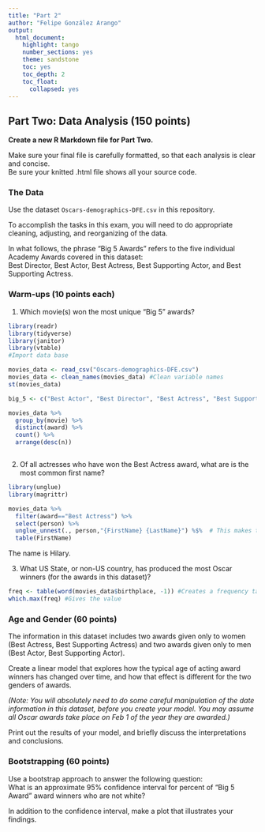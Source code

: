 ```yaml
---
title: "Part 2"
author: "Felipe González Arango"
output:
  html_document:
    highlight: tango
    number_sections: yes
    theme: sandstone
    toc: yes
    toc_depth: 2
    toc_float:
      collapsed: yes
---
```


## Part Two: Data Analysis (150 points)

**Create a new R Markdown file for Part Two.**

Make sure your final file is carefully formatted, so that each analysis is clear and concise.  
Be sure your knitted .html file shows all your source code.


### The Data

Use the dataset `Oscars-demographics-DFE.csv` in this repository.

To accomplish the tasks in this exam, you will need to do appropriate cleaning, adjusting, and reorganizing of the data.

In what follows, the phrase "Big 5 Awards" refers to the five individual Academy Awards covered in this dataset:  
Best Director, Best Actor, Best Actress, Best Supporting Actor, and Best Supporting Actress.

### Warm-ups (10 points each)

1. Which movie(s) won the most unique "Big 5" awards?

```r
library(readr)
library(tidyverse)
library(janitor)
library(vtable)
#Import data base

movies_data <- read_csv("Oscars-demographics-DFE.csv")
movies_data <- clean_names(movies_data) #Clean variable names
st(movies_data)

big_5 <- c("Best Actor", "Best Director", "Best Actress", "Best Supporting Actor","Best Supporting Actress") #Creat vector for Big 5

movies_data %>% 
  group_by(movie) %>% 
  distinct(award) %>% 
  count() %>% 
  arrange(desc(n))



```


2. Of all actresses who have won the Best Actress award, what are is the most common first name?  

```r
library(unglue)
library(magrittr)

movies_data %>% 
  filter(award=="Best Actress") %>% 
  select(person) %>% 
  unglue_unnest(., person,"{FirstName} {LastName}") %$%  # This makes two columns one with the fisrt name and the other with the last name
  table(FirstName)
```

The name is Hilary. 

3. What US State, or non-US country, has produced the most Oscar winners (for the awards in this dataset)?

```r
freq <- table(word(movies_data$birthplace, -1)) #Creates a frequency table of the States or countries
which.max(freq) #Gives the value
```


### Age and Gender (60 points)

The information in this dataset includes two awards given only to women (Best Actress, Best Supporting Actress) 
and two awards given only to men (Best Actor, Best Supporting Actor).  

Create a linear model that explores how the typical age of acting award winners has changed over time, 
and how that effect is different for the two genders of awards.

*(Note:  You will absolutely need to do some careful manipulation of the date information in this dataset, before you create your model.
You may assume all Oscar awards take place on Feb 1 of the year they are awarded.)*

Print out the results of your model, and briefly discuss the interpretations and conclusions.


### Bootstrapping (60 points)

Use a bootstrap approach to answer the following question:  
What is an approximate 95% confidence interval for percent of "Big 5 Award" award winners who are not white?

In addition to the confidence interval, make a plot that illustrates your findings.

